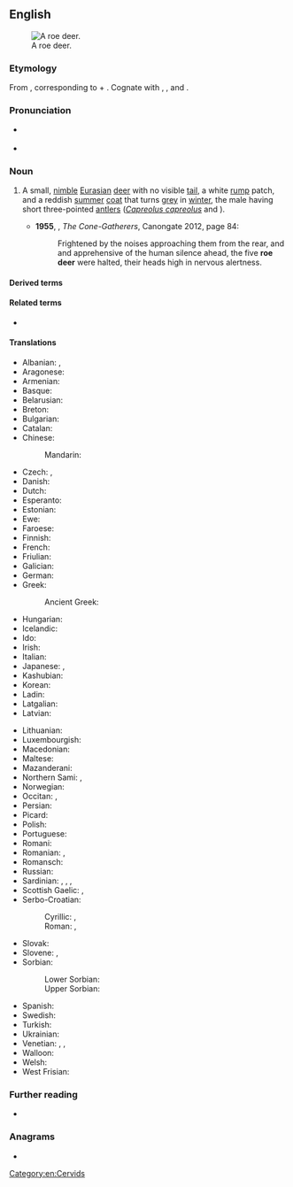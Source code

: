 {{also|roedeer|roe-deer}}
==English==
[[Image:Capreolus capreolus (Marek Szczepanek).jpg|thumb|A roe deer.]]

===Etymology===
From {{inh|en|ang|rāhdēor|t=roe deer}}, corresponding to {{m|en|roe}} + {{m|en|deer}}. Cognate with {{cog|is|rádýr}}, {{cog|sv|rådjur}}, {{cog|no|-}} and {{cog|da|rådyr}}.

===Pronunciation===
* {{a|UK}} {{IPA|en|/ˈɹəʊˌdɪə/}}
* {{audio|en|en-uk-roe deer.ogg|Audio (UK)}}

===Noun===
{{en-noun|roe deer}}

# A small, [[nimble]] [[Eurasian]] [[deer]] with no visible [[tail]], a white [[rump]] patch, and a reddish [[summer]] [[coat]] that turns [[grey]] in [[winter]], the male having short three-pointed [[antlers]] (''[[Capreolus capreolus]]'' and {{taxlink|Capreolus pygargus|species|ver=180810}}).
#: {{syn|en|chevreuil|roe}}
#* '''1955''', {{w|Robin Jenkins}}, ''The Cone-Gatherers'', Canongate 2012, page 84:
#*: Frightened by the noises approaching them from the rear, and and apprehensive of the human silence ahead, the five '''roe deer''' were halted, their heads high in nervous alertness.

====Derived terms====
{{der3|en
|[[western roe deer]] (''[[Capreolus capreolus]]'')
|{{vern|eastern roe deer}} ({{taxlink|Capreolus pygargus|species|ver=180810}})
|{{vern|Siberian roe deer}} ({{taxlink|Capreolus pygargus|species|ver=180810}})
}}

====Related terms====
* {{l|en|roebuck}}

====Translations====
{{trans-top|small deer species, ''Capreolus capreolus''}}
* Albanian: {{t+|sq|kaproll|m}}, {{t+|sq|kaprolle|f}}
* Aragonese: {{t|an|corzo|m}}
* Armenian: {{t+|hy|այծյամ}}
* Basque: {{t+|eu|orkatz}}
* Belarusian: {{t|be|казу́ля|f}}
* Breton: {{t+|br|yourc’h|m}}
* Bulgarian: {{t+|bg|съ̀рна}}
* Catalan: {{t|ca|cabirol|m}}
* Chinese:
*: Mandarin: {{t+|cmn|西方狍|tr=xīfāngpáo}}
* Czech: {{t+|cs|srna|f}}, {{t+|cs|srnec|m}}
* Danish: {{t|da|rådyr}}
* Dutch: {{t+|nl|ree|m}}
* Esperanto: {{t|eo|kapreolo}}
* Estonian: {{t+|et|metskits}}
* Ewe: {{t|ee|afia|n}}
* Faroese: {{t|fo|rádýr}}
* Finnish: {{t+|fi|metsäkauris}}
* French: {{t+|fr|chevreuil|m}}
* Friulian: {{t|fur|cjavrûl|m}}
* Galician: {{t+|gl|corzo|m}}
* German: {{t+|de|Reh|n}}
* Greek: {{t+|el|ζαρκάδι|n}}
*: Ancient Greek: {{t|grc|πρόξ|f}}
* Hungarian: {{t+|hu|őz}}
* Icelandic: {{t|is|rádýr}}
* Ido: {{t+|io|kapreolo}}
* Irish: {{t|ga|fia odhar|m}}
* Italian: {{t+|it|capriolo|m}}
* Japanese: {{t+|ja|麕|tr=[[ノロ]], noro}}, {{t|ja|麕鹿|tr=[[ノロジカ]], norojika}}
* Kashubian: {{t|csb|Eùropejskô sarna}}
* Korean: {{t+|ko|노루}}
* Ladin: {{t|lld|capriol|m}}
* Latgalian: {{t|ltg|meža koza|f}}
* Latvian: {{t|lv|stirna}}
{{trans-mid}}
* Lithuanian: {{t|lt|stirna|f}}
* Luxembourgish: {{t|lb|Réi|n}}
* Macedonian: {{t|mk|срна}}
* Maltese: {{t|mt|ċerfa}}
* Mazanderani: {{t|mzn|شوکا}}
* Northern Sami: {{t-check|se|ruoigu}}, {{t-check|se|vuovderuoigu}}
* Norwegian: {{t+|no|rådyr|n}}
* Occitan: {{t+|oc|cabiròl|m}}, {{t+|oc|cabròl|m}}
* Persian: {{t+|fa|شوکا|tr=šukâ}}
* Picard: {{t|pcd|chevreu}}
* Polish: {{t+|pl|sarna}}
* Portuguese: {{t+|pt|corço|m}}
* Romani: {{t|rom|kaperiwara|f}}
* Romanian: {{t+|ro|căprior|m}}, {{t+|ro|căprioară|f}}
* Romansch: {{t|rom|chavriel|m}}
* Russian: {{t+|ru|косу́ля|f}}
* Sardinian: {{t|sc|crabiolu}}, {{t|sc|bettu}}, {{t|sc|betta}}, {{t|sc|crabolu}}
* Scottish Gaelic: {{t|gd|earb|f}}, {{t|gd|seang|m}}
* Serbo-Croatian:
*: Cyrillic: {{t|sh|ср́на|f}}, {{t|sh|ср̀нда̄ћ|m}}
*: Roman: {{t+|sh|sŕna|f}}, {{t+|sh|sr̀ndāć|m}}
* Slovak: {{t|sk|srna|f}}
* Slovene: {{t|sl|srna|f}}, {{t|sl|srnjak|m}}
* Sorbian:
*: Lower Sorbian: {{t|dsb|sarna|f}}
*: Upper Sorbian: {{t|hsb|sarna|f}}
* Spanish: {{t|es|corzo|m}}
* Swedish: {{t+|sv|rådjur}}
* Turkish: {{t+|tr|karaca}}
* Ukrainian: {{t|uk|козу́ля|f}}
* Venetian: {{t|vec|caoriól}}, {{t|vec|cavriól}}, {{t|vec|cavriòło}}
* Walloon: {{t+|wa|tchivroû}}
* Welsh: {{t+|cy|iwrch|m}}
* West Frisian: {{t+|fy|ree}}
{{trans-bottom}}

===Further reading===
* {{pedia}}

===Anagrams===
* {{anagrams|en|a=deeeorr|reerode}}

[[Category:en:Cervids]]